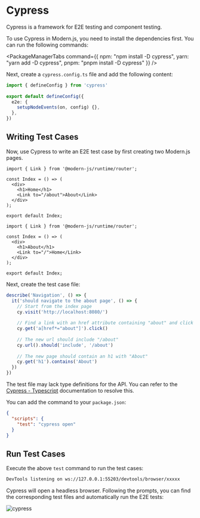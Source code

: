 # Cypress

Cypress is a framework for E2E testing and component testing.

To use Cypress in Modern.js, you need to install the dependencies first. You can run the following commands:


<PackageManagerTabs command={{ npm: "npm install -D cypress", yarn: "yarn add -D cypress", pnpm: "pnpm install -D cypress" }} />

Next, create a `cypress.config.ts` file and add the following content:

```ts
import { defineConfig } from 'cypress'
 
export default defineConfig({
  e2e: {
    setupNodeEvents(on, config) {},
  },
})
```

## Writing Test Cases

Now, use Cypress to write an E2E test case by first creating two Modern.js pages.

```tsx title="routes/page.tsx"
import { Link } from '@modern-js/runtime/router';

const Index = () => (
  <div>
    <h1>Home</h1>
    <Link to="/about">About</Link>
  </div>
);

export default Index;
```

```tsx title="routes/about/page.tsx"
import { Link } from '@modern-js/runtime/router';

const Index = () => (
  <div>
    <h1>About</h1>
    <Link to="/">Home</Link>
  </div>
);

export default Index;
```

Next, create the test case file:

```ts title="cypress/e2e/app.cy.ts"
describe('Navigation', () => {
  it('should navigate to the about page', () => {
    // Start from the index page
    cy.visit('http://localhost:8080/')
 
    // Find a link with an href attribute containing "about" and click it
    cy.get('a[href*="about"]').click()
 
    // The new url should include "/about"
    cy.url().should('include', '/about')
 
    // The new page should contain an h1 with "About"
    cy.get('h1').contains('About')
  })
})
```

The test file may lack type definitions for the API. You can refer to the [Cypress - Typescript](https://docs.cypress.io/guides/tooling/typescript-support#Configure-tsconfigjson) documentation to resolve this.

You can add the command to your `package.json`:

```json title="package.json"
{
  "scripts": {
    "test": "cypress open"
  }
}
```

## Run Test Cases

Execute the above `test` command to run the test cases:

```bash
DevTools listening on ws://127.0.0.1:55203/devtools/browser/xxxxx
```

Cypress will open a headless browser. Following the prompts, you can find the corresponding test files and automatically run the E2E tests:

![cypress](https://lf3-static.bytednsdoc.com/obj/eden-cn/nuvjhpqnuvr/cypress.jpg)